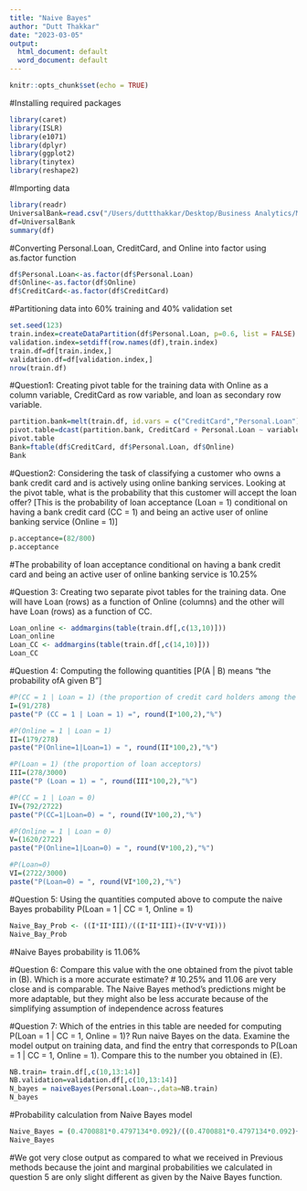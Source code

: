 ```yaml
---
title: "Naive Bayes"
author: "Dutt Thakkar"
date: "2023-03-05"
output:
  html_document: default
  word_document: default
---
```


```r
knitr::opts_chunk$set(echo = TRUE)
```

#Installing required packages
```r
library(caret)
library(ISLR)
library(e1071)
library(dplyr)
library(ggplot2)
library(tinytex)
library(reshape2)
```

#Importing data
```r
library(readr)
UniversalBank=read.csv("/Users/duttthakkar/Desktop/Business Analytics/Machine Learning/Assignment 2/UniversalBank.csv")
df=UniversalBank
summary(df)
```

#Converting Personal.Loan, CreditCard, and Online into factor using as.factor function
```r
df$Personal.Loan<-as.factor(df$Personal.Loan)
df$Online<-as.factor(df$Online)
df$CreditCard<-as.factor(df$CreditCard)
```

#Partitioning data into 60% training and 40% validation set
```r
set.seed(123)
train.index=createDataPartition(df$Personal.Loan, p=0.6, list = FALSE)
validation.index=setdiff(row.names(df),train.index)
train.df=df[train.index,]
validation.df=df[validation.index,]
nrow(train.df)
```

#Question1: Creating pivot table for the training data with Online as a column variable, CreditCard as row variable, and loan as secondary row variable.
```r
partition.bank=melt(train.df, id.vars = c("CreditCard","Personal.Loan"), measure.vars = "Online")
pivot.table=dcast(partition.bank, CreditCard + Personal.Loan ~ variable, fun.aggregate = length)
pivot.table
Bank=ftable(df$CreditCard, df$Personal.Loan, df$Online)
Bank
```

#Question2: Considering the task of classifying a customer who owns a bank credit card and is actively using online banking services. Looking at the pivot table, what is the probability that this customer will accept the loan offer? [This is the probability of loan acceptance (Loan = 1) conditional on having a bank credit card (CC = 1) and being an active user of online banking service (Online = 1)]
```r
p.acceptance=(82/800)
p.acceptance
```
#The probability of loan acceptance conditional on having a bank credit card and being an active user of online banking service is 10.25%

#Question 3: Creating two separate pivot tables for the training data. One will have Loan (rows) as a function of Online (columns) and the other will have Loan (rows) as a function of CC. 
```r
Loan_online <- addmargins(table(train.df[,c(13,10)]))
Loan_online
Loan_CC <- addmargins(table(train.df[,c(14,10)]))
Loan_CC
```
#Question 4: Computing the following quantities [P(A | B) means “the probability ofA given B”]
```r
#P(CC = 1 | Loan = 1) (the proportion of credit card holders among the loan acceptors)
I=(91/278)
paste("P (CC = 1 | Loan = 1) =", round(I*100,2),"%")

#P(Online = 1 | Loan = 1)  
II=(179/278)
paste("P(Online=1|Loan=1) = ", round(II*100,2),"%")

#P(Loan = 1) (the proportion of loan acceptors)
III=(278/3000)
paste("P (Loan = 1) = ", round(III*100,2),"%")

#P(CC = 1 | Loan = 0) 
IV=(792/2722)
paste("P(CC=1|Loan=0) = ", round(IV*100,2),"%")

#P(Online = 1 | Loan = 0) 
V=(1620/2722)
paste("P(Online=1|Loan=0) = ", round(V*100,2),"%")

#P(Loan=0)
VI=(2722/3000)
paste("P(Loan=0) = ", round(VI*100,2),"%")
```
#Question 5: Using the quantities computed above to compute the naive Bayes probability P(Loan = 1 | CC = 1, Online = 1)
```r
Naive_Bay_Prob <- ((I*II*III)/((I*II*III)+(IV*V*VI)))
Naive_Bay_Prob
```
#Naive Bayes probability is 11.06%

#Question 6: Compare this value with the one obtained from the pivot table in (B). Which is a more accurate estimate? 
# 10.25% and 11.06 are very close and is comparable. The Naive Bayes method's predictions might be more adaptable, but they might also be less accurate because of the simplifying assumption of independence across features

#Question 7: Which of the entries in this table are needed for computing P(Loan = 1 | CC = 1, Online = 1)? Run naive Bayes on the data. Examine the model output on training data, and find the entry that corresponds to P(Loan = 1 | CC = 1, Online = 1). Compare this to the number you obtained in (E). 

```r
NB.train= train.df[,c(10,13:14)]
NB.validation=validation.df[,c(10,13:14)]
N_bayes = naiveBayes(Personal.Loan~.,data=NB.train)
N_bayes
```
#Probability calculation from Naive Bayes model
```r
Naive_Bayes = (0.4700881*0.4797134*0.092)/((0.4700881*0.4797134*0.092)+(0.4542897*0.4909531*0.907))
Naive_Bayes
```
#We got very close output as compared to what we received in Previous methods because the joint and marginal probabilities we calculated in question 5  are only slight different as given by the Naive Bayes function.
